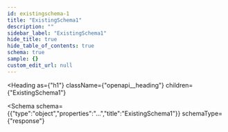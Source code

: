 ```yaml
---
id: existingschema-1
title: "ExistingSchema1"
description: ""
sidebar_label: "ExistingSchema1"
hide_title: true
hide_table_of_contents: true
schema: true
sample: {}
custom_edit_url: null
---
```



<Heading
  as={"h1"}
  className={"openapi__heading"}
  children={"ExistingSchema1"}
>
</Heading>




<Schema
  schema={{"type":"object","properties":"...","title":"ExistingSchema1"}}
  schemaType={"response"}
>
  
</Schema>
            